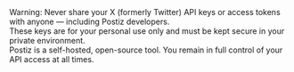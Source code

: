 
<Callout type="warning">
  Warning: Never share your X (formerly Twitter) API keys or access tokens with
  anyone — including Postiz developers.
  <br />
  These keys are for your personal use only and must be kept secure in your
  private environment.
  <br />
  Postiz is a self-hosted, open-source tool. You remain in full control of your
  API access at all times.
</Callout>
